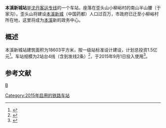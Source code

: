 {{Infobox China railway station 
|车站名称 = 本溪新城站
|图片 =
|图片介紹 = 
|英文名称 = Benxi Xincheng railway station
|电报码 = BVT
|拼音码 = BXC
|车站位置 = [[遼寧省|遼寧省]][[本溪市|本溪市]][[溪湖区|溪湖区]][[歪头山街道|歪头山街道]]小柳峪村
|坐标 = {{coord|41|28|47.49|N|123|40|17.66|E|display=inline,title}}
|线路 = [[沈丹客运专线|沈丹客运专线]]
|车站等级 = 63617
|使用状态= 使用中
|开通运营=2015年9月1日
|月台数目 = 2个
|股道数目 =4
|正线= 2
|到发线= 2
}}

'''本溪新城站'''是[[沈丹客运专线|沈丹客运专线]]的一个车站，座落在歪头山小柳峪村的南山半山腰（于家沟）。歪头山将建设[[本溪新城|本溪新城]]（中国药都）人口过百万，市政府已迁至小柳峪村所在地，这里将成为[[本溪|本溪]]新的政务中心。

==概述==
本溪新城站建筑面积为18603平方米，按一级站标准设计建设，计划总投资1.5亿元<ref>{{cite news|url=http://news.benxi.cn/News.asp?ID=47489&CL=22|title=沈本新城客运枢纽站开工建设|publisher=本溪新闻网|access-date=2015-05-09|archive-url=https://web.archive.org/web/20150518071203/http://news.benxi.cn/News.asp?ID=47489&CL=22|archive-date=2015-05-18|dead-url=yes}}</ref>。车站规模为2站台4线（含到发线2条）<ref>{{cite web|url=http://www.rebcenter.com/showPdf.action?id=549 |title=关于新建沈阳至丹东铁路客运专线初步设计的批复 |publisher=铁路建设工程网 |deadurl=yes |archiveurl=https://web.archive.org/web/20150518083606/http://www.rebcenter.com/showPdf.action?id=549 |archivedate=2015-05-18 }}</ref>，于2015年9月1日投入使用<ref>{{cite news|url=http://news.xinhuanet.com/fortune/2015-09/01/c_1116438573.htm|title=一条不同意义的高铁——写在沈丹高铁通车之际|publisher=新华网|accessdate=2016-04-17|archive-date=2015-09-04|archive-url=https://web.archive.org/web/20150904012548/http://news.xinhuanet.com/fortune/2015-09/01/c_1116438573.htm|dead-url=no}}</ref>。


{{start rail box|[[中国铁路|中国铁路]]}}
{{s-inop|[[沈阳南站|沈阳南站]]}}
{{s-line|[[沈丹客运专线|沈丹客运专线]]}}
{{s-inop|[[本溪站|本溪站]]}}
{{end box}}

==参考文献==
{{Reflist}}

{{沈丹客运专线|nocat}}

[[category:沈丹客运专线车站|B]]
[[Category:2015年启用的铁路车站|Category:2015年启用的铁路车站]]